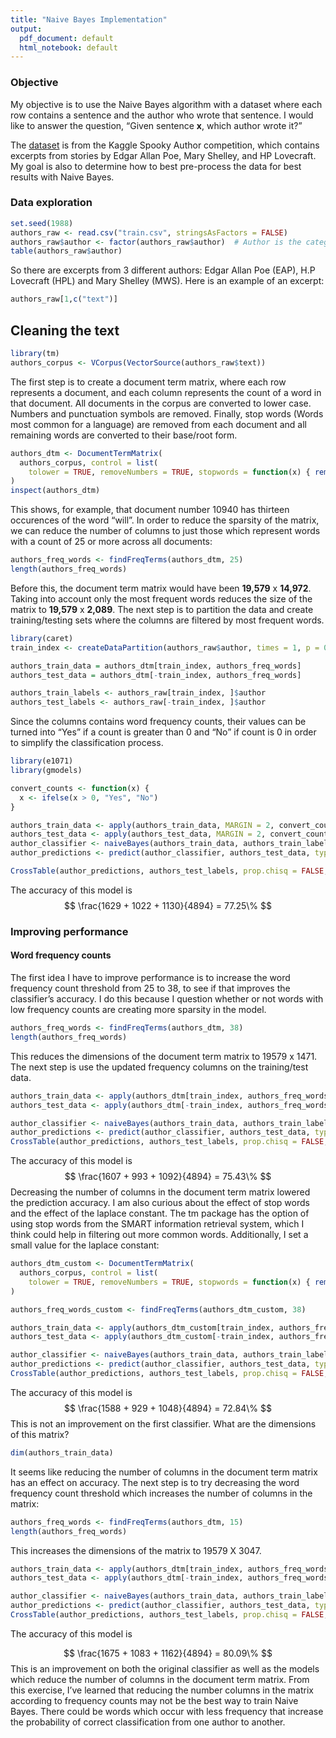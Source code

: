 ---
title: "Naive Bayes Implementation"
output:
  pdf_document: default
  html_notebook: default
---

### Objective

My objective is to use the Naive Bayes algorithm with a dataset where each row contains a sentence and the author who wrote that sentence. I would like to answer the question, "Given sentence __x__, which author wrote it?"

The [dataset](https://www.kaggle.com/c/spooky-author-identification) is from the Kaggle Spooky Author competition, which contains excerpts from stories by Edgar Allan Poe, Mary Shelley, and HP Lovecraft. My goal is also to determine how to best pre-process the data for best results with Naive Bayes.


### Data exploration

```{r}
set.seed(1988)
authors_raw <- read.csv("train.csv", stringsAsFactors = FALSE)
authors_raw$author <- factor(authors_raw$author)  # Author is the category to predict
table(authors_raw$author)
```

So there are excerpts from 3 different authors: Edgar Allan Poe (EAP), H.P Lovecraft (HPL) and Mary Shelley (MWS). Here is an example of an excerpt:

```{r}
authors_raw[1,c("text")]
```

## Cleaning the text

```{r}
library(tm)
authors_corpus <- VCorpus(VectorSource(authors_raw$text))
```

The first step is to create a document term matrix, where each row represents a document, and each column represents the count of a word in that document. All documents in the corpus are converted to lower case. Numbers and punctuation symbols are removed. Finally, stop words (Words most common for a language) are removed from each document and all remaining words are converted to their base/root form.
```{r}
authors_dtm <- DocumentTermMatrix(
  authors_corpus, control = list(
    tolower = TRUE, removeNumbers = TRUE, stopwords = function(x) { removeWords(x, stopwords()) }, removePunctuation = TRUE, stemming = TRUE)
)
inspect(authors_dtm)
```
This shows, for example, that document number 10940 has thirteen occurences of the word "will". In order to reduce the sparsity of the matrix, we can reduce the number of columns to just those which represent words with a count of 25 or more across all documents:
```{r}
authors_freq_words <- findFreqTerms(authors_dtm, 25)
length(authors_freq_words)
```
Before this, the document term matrix would have been __19,579__ x __14,972__. Taking into account only the most frequent words reduces the size of the matrix to __19,579__ x __2,089__. The next step is to partition the data and create training/testing sets where the columns are filtered by most frequent words.

```{r}
library(caret)
train_index <- createDataPartition(authors_raw$author, times = 1, p = 0.75, list = FALSE)

authors_train_data = authors_dtm[train_index, authors_freq_words]
authors_test_data = authors_dtm[-train_index, authors_freq_words]

authors_train_labels <- authors_raw[train_index, ]$author
authors_test_labels <- authors_raw[-train_index, ]$author
```

Since the columns contains word frequency counts, their values can be turned into "Yes" if a count is greater than 0 and "No" if count is 0 in order to simplify the classification process.

```{r}
library(e1071)
library(gmodels)

convert_counts <- function(x) {
  x <- ifelse(x > 0, "Yes", "No")
}

authors_train_data <- apply(authors_train_data, MARGIN = 2, convert_counts)
authors_test_data <- apply(authors_test_data, MARGIN = 2, convert_counts)
author_classifier <- naiveBayes(authors_train_data, authors_train_labels)
author_predictions <- predict(author_classifier, authors_test_data, type="class")

CrossTable(author_predictions, authors_test_labels, prop.chisq = FALSE, prop.t = FALSE, dnn = c('predicted', 'actual'))
```
The accuracy of this model is 
$$
\frac{1629 + 1022  + 1130}{4894} = 77.25\%
$$

### Improving performance


#### Word frequency counts

The first idea I have to improve performance is to increase the word frequency count threshold from 25 to 38, to see if that improves the classifier's accuracy. I do this because I question whether or not words with low frequency counts are creating more sparsity in the model.
```{r}
authors_freq_words <- findFreqTerms(authors_dtm, 38)
length(authors_freq_words)
```
This reduces the dimensions of the document term matrix to 19579 x 1471. The next step is use the updated frequency columns on the training/test data.
```{r}
authors_train_data <- apply(authors_dtm[train_index, authors_freq_words], MARGIN = 2, convert_counts)
authors_test_data <- apply(authors_dtm[-train_index, authors_freq_words], MARGIN = 2, convert_counts)

author_classifier <- naiveBayes(authors_train_data, authors_train_labels)
author_predictions <- predict(author_classifier, authors_test_data, type="class")
CrossTable(author_predictions, authors_test_labels, prop.chisq = FALSE, prop.t = FALSE, dnn = c('predicted', 'actual'))
```
The accuracy of this model is 
$$
\frac{1607 + 993 + 1092}{4894} = 75.43\%
$$
Decreasing the number of columns in the document term matrix lowered the prediction accuracy. I am also curious about the effect of stop words and the effect of the laplace constant. The tm package has the option of using stop words from the SMART information retrieval system, which I think could help in filtering out more common words. Additionally, I set a small value for the laplace constant:
```{r}
authors_dtm_custom <- DocumentTermMatrix(
  authors_corpus, control = list(
    tolower = TRUE, removeNumbers = TRUE, stopwords = function(x) { removeWords(x, stopwords("SMART")) }, removePunctuation = TRUE, stemming = TRUE)
)

authors_freq_words_custom <- findFreqTerms(authors_dtm_custom, 38)

authors_train_data <- apply(authors_dtm_custom[train_index, authors_freq_words_custom], MARGIN = 2, convert_counts)
authors_test_data <- apply(authors_dtm_custom[-train_index, authors_freq_words_custom], MARGIN = 2, convert_counts)

author_classifier <- naiveBayes(authors_train_data, authors_train_labels, laplace=0.01)
author_predictions <- predict(author_classifier, authors_test_data, type="class")
CrossTable(author_predictions, authors_test_labels, prop.chisq = FALSE, prop.t = FALSE, dnn = c('predicted', 'actual'))
```
The accuracy of this model is 
$$
\frac{1588 + 929 + 1048}{4894} = 72.84\%
$$
This is not an improvement on the first classifier. What are the dimensions of this matrix?
```{r}
dim(authors_train_data)
```

It seems like reducing the number of columns in the document term matrix has an effect on accuracy. The next step is to try decreasing the word frequency count threshold which increases the number of columns in the matrix:

```{r}
authors_freq_words <- findFreqTerms(authors_dtm, 15)
length(authors_freq_words)
```
This increases the dimensions of the matrix to 19579 X 3047.
```{r}
authors_train_data <- apply(authors_dtm[train_index, authors_freq_words], MARGIN = 2, convert_counts)
authors_test_data <- apply(authors_dtm[-train_index, authors_freq_words], MARGIN = 2, convert_counts)

author_classifier <- naiveBayes(authors_train_data, authors_train_labels, laplace=0.01)
author_predictions <- predict(author_classifier, authors_test_data, type="class")
CrossTable(author_predictions, authors_test_labels, prop.chisq = FALSE, prop.t = FALSE, dnn = c('predicted', 'actual'))
```

The accuracy of this model is 

$$
\frac{1675 + 1083 + 1162}{4894} = 80.09\%
$$
This is an improvement on both the original classifier as well as the models which reduce the number of columns in the document term matrix. From this exercise, I've learned that reducing the number columns in the matrix according to frequency counts may not be the best way to train Naive Bayes. There could be words which occur with less frequency that increase the probability of correct classification from one author to another.


